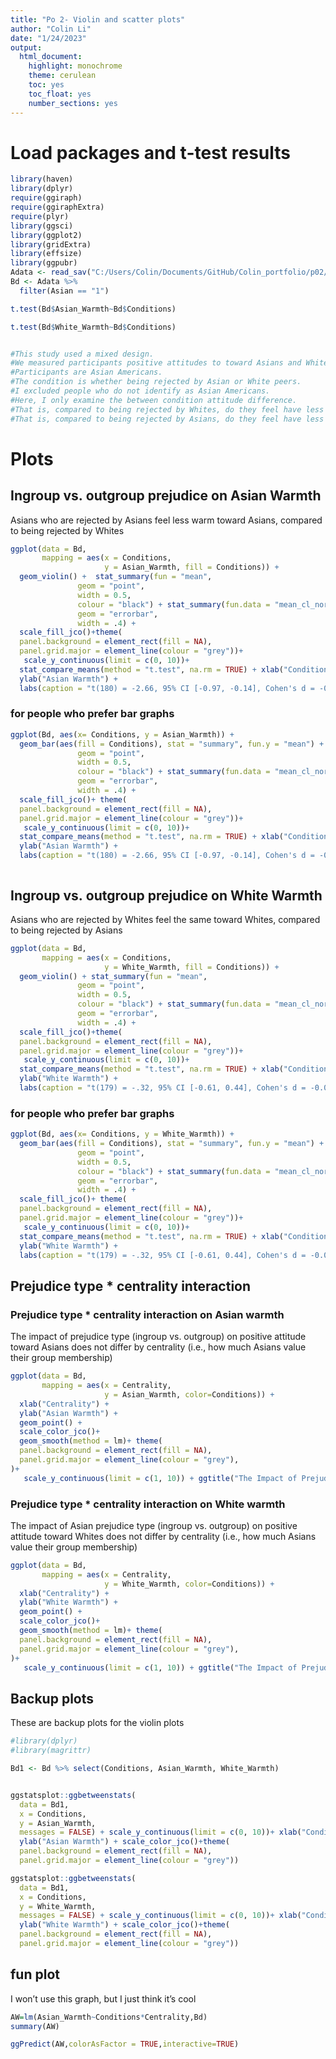 ```yaml
---
title: "Po 2- Violin and scatter plots"
author: "Colin Li"
date: "1/24/2023"
output: 
  html_document: 
    highlight: monochrome
    theme: cerulean
    toc: yes
    toc_float: yes
    number_sections: yes
---
```


# Load packages and t-test results
```r
library(haven)
library(dplyr)
require(ggiraph)
require(ggiraphExtra)
require(plyr)
library(ggsci)
library(ggplot2)
library(gridExtra)
library(effsize)
library(ggpubr)
Adata <- read_sav("C:/Users/Colin/Documents/GitHub/Colin_portfolio/p02/data/AQ.sav")
Bd <- Adata %>% 
  filter(Asian == "1")

t.test(Bd$Asian_Warmth~Bd$Conditions)

t.test(Bd$White_Warmth~Bd$Conditions)


#This study used a mixed design.
#We measured participants positive attitudes to toward Asians and Whites before and after the condition.
#Participants are Asian Americans. 
#The condition is whether being rejected by Asian or White peers. 
#I excluded people who do not identify as Asian Americans.
#Here, I only examine the between condition attitude difference.
#That is, compared to being rejected by Whites, do they feel have less positive attitude toward Asians when they are rejected by Asians?
#That is, compared to being rejected by Asians, do they feel have less positive attitude toward Whites when they are rejected by Whites?
```


# Plots
## Ingroup vs. outgroup prejudice on Asian Warmth

Asians who are rejected by Asians feel less warm toward Asians, compared to being rejected by Whites

```r
ggplot(data = Bd, 
       mapping = aes(x = Conditions, 
                     y = Asian_Warmth, fill = Conditions)) +
  geom_violin() +  stat_summary(fun = "mean",
               geom = "point", 
               width = 0.5,
               colour = "black") + stat_summary(fun.data = "mean_cl_normal",
               geom = "errorbar",
               width = .4) +
  scale_fill_jco()+theme(
  panel.background = element_rect(fill = NA),
  panel.grid.major = element_line(colour = "grey"))+
   scale_y_continuous(limit = c(0, 10))+
  stat_compare_means(method = "t.test", na.rm = TRUE) + xlab("Condition") + 
  ylab("Asian Warmth") +
  labs(caption = "t(180) = -2.66, 95% CI [-0.97, -0.14], Cohen's d = -0.39") + ggtitle("Ingroup Prejudice Negatively Affects Ingroup Attitude")

```


### for people who prefer bar graphs


```r
ggplot(Bd, aes(x= Conditions, y = Asian_Warmth)) +
  geom_bar(aes(fill = Conditions), stat = "summary", fun.y = "mean") + scale_y_continuous(limit = c(0, 10)) +  stat_summary(fun = "mean",
               geom = "point", 
               width = 0.5,
               colour = "black") + stat_summary(fun.data = "mean_cl_normal",
               geom = "errorbar",
               width = .4) +
  scale_fill_jco()+ theme(
  panel.background = element_rect(fill = NA),
  panel.grid.major = element_line(colour = "grey"))+
   scale_y_continuous(limit = c(0, 10))+
  stat_compare_means(method = "t.test", na.rm = TRUE) + xlab("Condition") + 
  ylab("Asian Warmth") +
  labs(caption = "t(180) = -2.66, 95% CI [-0.97, -0.14], Cohen's d = -0.39") + ggtitle("Ingroup Prejudice Negatively Affects Ingroup Attitude")



```


## Ingroup vs. outgroup prejudice on White Warmth

Asians who are rejected by Whites feel the same toward Whites, compared to being rejected by Asians


```r
ggplot(data = Bd, 
       mapping = aes(x = Conditions, 
                     y = White_Warmth, fill = Conditions)) +
  geom_violin() + stat_summary(fun = "mean",
               geom = "point", 
               width = 0.5,
               colour = "black") + stat_summary(fun.data = "mean_cl_normal",
               geom = "errorbar",
               width = .4) +
  scale_fill_jco()+theme(
  panel.background = element_rect(fill = NA),
  panel.grid.major = element_line(colour = "grey"))+
   scale_y_continuous(limit = c(0, 10))+
  stat_compare_means(method = "t.test", na.rm = TRUE) + xlab("Condition") + 
  ylab("White Warmth") + 
  labs(caption = "t(179) = -.32, 95% CI [-0.61, 0.44], Cohen's d = -0.05") + ggtitle("Prejudice Type Had No Effect on Outgroup Attitude")

```

### for people who prefer bar graphs


```r
ggplot(Bd, aes(x= Conditions, y = White_Warmth)) +
  geom_bar(aes(fill = Conditions), stat = "summary", fun.y = "mean") + scale_y_continuous(limit = c(0, 10)) +  stat_summary(fun = "mean",
               geom = "point", 
               width = 0.5,
               colour = "black") + stat_summary(fun.data = "mean_cl_normal",
               geom = "errorbar",
               width = .4) +
  scale_fill_jco()+ theme(
  panel.background = element_rect(fill = NA),
  panel.grid.major = element_line(colour = "grey"))+
   scale_y_continuous(limit = c(0, 10))+
  stat_compare_means(method = "t.test", na.rm = TRUE) + xlab("Condition") + 
  ylab("White Warmth") +
  labs(caption = "t(179) = -.32, 95% CI [-0.61, 0.44], Cohen's d = -0.05") + ggtitle("Prejudice Type Had No Effect on Outgroup Attitude")
```




## Prejudice type * centrality interaction

### Prejudice type * centrality interaction on Asian warmth

The impact of prejudice type (ingroup vs. outgroup) on positive attitude toward Asians does not differ by centrality (i.e., how much Asians value their group membership)

```r


ggplot(data = Bd, 
       mapping = aes(x = Centrality, 
                     y = Asian_Warmth, color=Conditions)) +
  xlab("Centrality") + 
  ylab("Asian Warmth") + 
  geom_point() +
  scale_color_jco()+
  geom_smooth(method = lm)+ theme(
  panel.background = element_rect(fill = NA),
  panel.grid.major = element_line(colour = "grey"),
)+
   scale_y_continuous(limit = c(1, 10)) + ggtitle("The Impact of Prejudice Type Does Not Differ by Centrality")


```


### Prejudice type * centrality interaction on White warmth


The impact of Asian prejudice type (ingroup vs. outgroup) on positive attitude toward Whites does not differ by centrality (i.e., how much Asians value their group membership)

```r
ggplot(data = Bd, 
       mapping = aes(x = Centrality, 
                     y = White_Warmth, color=Conditions)) +
  xlab("Centrality") + 
  ylab("White Warmth") +
  geom_point() +
  scale_color_jco()+
  geom_smooth(method = lm)+ theme(
  panel.background = element_rect(fill = NA),
  panel.grid.major = element_line(colour = "grey"),
)+
   scale_y_continuous(limit = c(1, 10)) + ggtitle("The Impact of Prejudice Type Does Not Differ by Centrality")


```




## Backup plots

These are backup plots for the violin plots


```r

#library(dplyr)
#library(magrittr)

Bd1 <- Bd %>% select(Conditions, Asian_Warmth, White_Warmth)


ggstatsplot::ggbetweenstats(
  data = Bd1, 
  x = Conditions, 
  y = Asian_Warmth,
  messages = FALSE) + scale_y_continuous(limit = c(0, 10))+ xlab("Condition") + 
  ylab("Asian Warmth") + scale_color_jco()+theme(
  panel.background = element_rect(fill = NA),
  panel.grid.major = element_line(colour = "grey"))

ggstatsplot::ggbetweenstats(
  data = Bd1, 
  x = Conditions, 
  y = White_Warmth,
  messages = FALSE) + scale_y_continuous(limit = c(0, 10))+ xlab("Condition") + 
  ylab("White Warmth") + scale_color_jco()+theme(
  panel.background = element_rect(fill = NA),
  panel.grid.major = element_line(colour = "grey"))

```


## fun plot

I won't use this graph, but I just think it's cool


```r

AW=lm(Asian_Warmth~Conditions*Centrality,Bd)
summary(AW)

ggPredict(AW,colorAsFactor = TRUE,interactive=TRUE) 

```